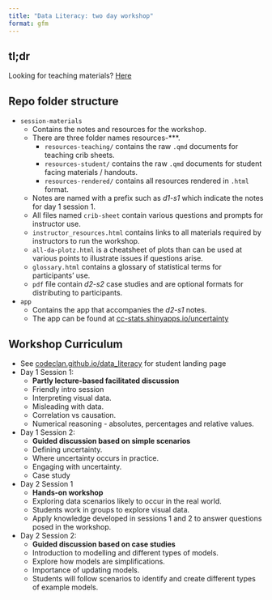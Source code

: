 ```yaml
---
title: "Data Literacy: two day workshop"
format: gfm
---
```


<!-- Do not modify the README.md file directly. -->

<!-- Instead edit the README.qmd file -->

## tl;dr

Looking for teaching materials?
[Here](session-materials/resources-rendered/)

## Repo folder structure

-   `session-materials`
    -   Contains the notes and resources for the workshop.
    -   There are three folder names resources-\*\*\*.
        -   `resources-teaching/` contains the raw `.qmd` documents for teaching crib sheets.
        -   `resources-student/` contains the raw `.qmd` documents for student facing materials / handouts.
        -   `resources-rendered/` contains all resources rendered in `.html` format.
    -   Notes are named with a prefix such as *d1-s1* which indicate the notes for day 1 session 1.
    -   All files named `crib-sheet` contain various questions and prompts for instructor use.
    -   `instructor_resources.html` contains links to all materials required by instructors to run the workshop.
    -   `all-da-plotz.html` is a cheatsheet of plots than can be used at various points to illustrate issues if questions arise.
    -   `glossary.html` contains a glossary of statistical terms for participants' use.
    -   `pdf` file contain *d2-s2* case studies and are optional formats for distributing to participants.
-   `app`
    -   Contains the app that accompanies the *d2-s1* notes.
    -   The app can be found at [cc-stats.shinyapps.io/uncertainty](https://cc-stats.shinyapps.io/uncertainty)

## Workshop Curriculum

-   See [codeclan.github.io/data_literacy](https://www.https://codeclan.github.io/data_literacy) for student landing page
-   Day 1 Session 1:
    -   **Partly lecture-based facilitated discussion**
    -   Friendly intro session
    -   Interpreting visual data.
    -   Misleading with data.
    -   Correlation vs causation.
    -   Numerical reasoning - absolutes, percentages and relative values.
-   Day 1 Session 2:
    -   **Guided discussion based on simple scenarios**
    -   Defining uncertainty.
    -   Where uncertainty occurs in practice.
    -   Engaging with uncertainty.
    -   Case study
-   Day 2 Session 1
    -   **Hands-on workshop**
    -   Exploring data scenarios likely to occur in the real world.
    -   Students work in groups to explore visual data.
    -   Apply knowledge developed in sessions 1 and 2 to answer questions posed in the workshop.
-   Day 2 Session 2:
    -   **Guided discussion based on case studies**
    -   Introduction to modelling and different types of models.
    -   Explore how models are simplifications.
    -   Importance of updating models.
    -   Students will follow scenarios to identify and create different types of example models.
